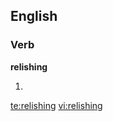 ==English==

===Verb===
'''relishing'''

# {{present participle of|[[relish]]}}

[[te:relishing]]
[[vi:relishing]]